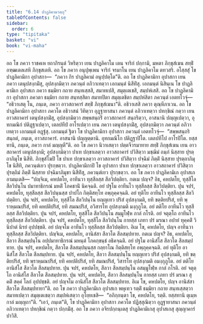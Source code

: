 ```yaml
---
title: "6.14 ปาฏลิคามวตฺถุ"
tableOfContents: false
sidebar:
  order: 6
type: "tipitaka"
basket: "vi"
book: "vi-maha"
---
```



<DynamicBreadcrumb />

<Division number="285" book="vi-maha">

<Paragraph number="1292" book="vi-maha">
อถ โข ภควา ราชคเห ยถาภิรนฺตํ วิหริตฺวา เยน ปาฏลิคาโม เตน จาริกํ ปกฺกามิ, มหตา ภิกฺขุสํเฆน สทฺธิํ อฑฺฒเตลเสหิ ภิกฺขุสเตหิ. อถ โข ภควา อนุปุพฺเพน จาริกํ จรมาโน เยน ปาฏลิคาโม ตทวสริ. อโสฺสสุํ โข ปาฏลิคามิกา อุปาสกา—  “ภควา กิร ปาฏลิคามํ อนุปฺปตฺโต”ติ. อถ โข ปาฏลิคามิกา อุปาสกา เยน ภควา เตนุปสงฺกมิํสุ, อุปสงฺกมิตฺวา ภควนฺตํ อภิวาเทตฺวา เอกมนฺตํ นิสีทิํสุ. เอกมนฺตํ นิสินฺเน โข ปาฏลิคามิเก อุปาสเก ภควา ธมฺมิยา กถาย สนฺทเสฺสสิ, สมาทเปสิ, สมุตฺเตเชสิ, สมฺปหํเสสิ. อถ โข ปาฏลิคามิกา อุปาสกา ภควตา ธมฺมิยา กถาย สนฺทสฺสิตา สมาทปิตา สมุตฺเตชิตา สมฺปหํสิตา ภควนฺตํ เอตทโวจุํ—  “อธิวาเสตุ โน, ภนฺเต, ภควา อาวสถาคารํ สทฺธิํ ภิกฺขุสํเฆนา”ติ. อธิวาเสสิ ภควา ตุณฺหีภาเวน. อถ โข ปาฏลิคามิกา อุปาสกา ภควโต อธิวาสนํ วิทิตฺวา อุฏฺฐายาสนา ภควนฺตํ อภิวาเทตฺวา ปทกฺขิณํ กตฺวา เยน อาวสถาคารํ เตนุปสงฺกมิํสุ, อุปสงฺกมิตฺวา สพฺพสนฺถริํ อาวสถาคารํ สนฺถริตฺวา, อาสนานิ ปญฺญเปตฺวา, อุทกมณิกํ ปติฏฺฐาเปตฺวา, เตลปทีปํ อาโรเปตฺวา เยน ภควา เตนุปสงฺกมิํสุ, อุปสงฺกมิตฺวา ภควนฺตํ อภิวาเทตฺวา เอกมนฺตํ อฏฺฐํสุ. เอกมนฺตํ ฐิตา โข ปาฏลิคามิกา อุปาสกา ภควนฺตํ เอตทโวจุํ—  “สพฺพสนฺถริสนฺถตํ, ภนฺเต, อาวสถาคารํ. อาสนานิ ปญฺญตฺตานิ. อุทกมณิโก ปติฏฺฐาปิโต. เตลปทีโป อาโรปิโต. ยสฺสทานิ, ภนฺเต, ภควา กาลํ มญฺญตี”ติ.
</Paragraph>

<Paragraph number="1293" book="vi-maha">
อถ โข ภควา นิวาเสตฺวา ปตฺตจีวรมาทาย สทฺธิํ ภิกฺขุสํเฆน เยน อาวสถาคารํ เตนุปสงฺกมิ; อุปสงฺกมิตฺวา ปาเท ปกฺขาเลตฺวา อาวสถาคารํ ปวิสิตฺวา มชฺฌิมํ ถมฺภํ นิสฺสาย ปุรตฺถาภิมุโข นิสีทิ. ภิกฺขุสํโฆปิ โข ปาเท ปกฺขาเลตฺวา อาวสถาคารํ ปวิสิตฺวา ปจฺฉิมํ ภิตฺติํ นิสฺสาย ปุรตฺถาภิมุโข นิสีทิ, ภควนฺตํเยว ปุรกฺขตฺวา. ปาฏลิคามิกาปิ โข อุปาสกา ปาเท ปกฺขาเลตฺวา อาวสถาคารํ ปวิสิตฺวา ปุรตฺถิมํ ภิตฺติํ นิสฺสาย ปจฺฉิมาภิมุขา นิสีทิํสุ, ภควนฺตํเยว ปุรกฺขตฺวา. อถ โข ภควา ปาฏลิคามิเก อุปาสเก อามนฺเตสิ—
</Paragraph>

<Paragraph number="1294" book="vi-maha">
“ปญฺจิเม, คหปตโย, อาทีนวา ทุสฺสีลสฺส สีลวิปตฺติยา. กตเม ปญฺจ? อิธ, คหปตโย, ทุสฺสีโล สีลวิปนฺโน ปมาทาธิกรณํ มหติํ โภคชานิํ นิคจฺฉติ. อยํ ปฐโม อาทีนโว ทุสฺสีลสฺส สีลวิปตฺติยา. ปุน จปรํ, คหปตโย, ทุสฺสีลสฺส สีลวิปนฺนสฺส ปาปโก กิตฺติสทฺโท อพฺภุคฺคจฺฉติ. อยํ ทุติโย อาทีนโว ทุสฺสีลสฺส สีลวิปตฺติยา. ปุน จปรํ, คหปตโย, ทุสฺสีโล สีลวิปนฺโน ยญฺญเทว ปริสํ อุปสงฺกมติ, ยทิ ขตฺติยปริสํ, ยทิ พฺราหฺมณปริสํ, ยทิ คหปติปริสํ, ยทิ สมณปริสํ, อวิสารโท อุปสงฺกมติ มงฺกุภูโต. อยํ ตติโย อาทีนโว ทุสฺสีลสฺส สีลวิปตฺติยา. ปุน จปรํ, คหปตโย, ทุสฺสีโล สีลวิปนฺโน สมฺมูโฬฺห กาลํ กโรติ. อยํ จตุตฺโถ อาทีนโว ทุสฺสีลสฺส สีลวิปตฺติยา. ปุน จปรํ, คหปตโย, ทุสฺสีโล สีลวิปนฺโน กายสฺส เภทา ปรํ มรณา อปายํ ทุคฺคติํ วินิปาตํ นิรยํ อุปปชฺชติ. อยํ ปญฺจโม อาทีนโว ทุสฺสีลสฺส สีลวิปตฺติยา. อิเม โข, คหปตโย, ปญฺจ อาทีนวา ทุสฺสีลสฺส สีลวิปตฺติยา.
</Paragraph>

<Paragraph number="1295" book="vi-maha">
ปญฺจิเม, คหปตโย, อานิสํสา สีลวโต สีลสมฺปทาย. กตเม ปญฺจ? อิธ, คหปตโย, สีลวา สีลสมฺปนฺโน อปฺปมาทาธิกรณํ มหนฺตํ โภคกฺขนฺธํ อธิคจฺฉติ. อยํ ปฐโม อานิสํโส สีลวโต สีลสมฺปทาย. ปุน จปรํ, คหปตโย, สีลวโต สีลสมฺปนฺนสฺส กลฺยาโณ กิตฺติสทฺโท อพฺภุคฺคจฺฉติ. อยํ ทุติโย อานิสํโส สีลวโต สีลสมฺปทาย. ปุน จปรํ, คหปตโย, สีลวา สีลสมฺปนฺโน ยญฺญเทว ปริสํ อุปสงฺกมติ, ยทิ ขตฺติยปริสํ, ยทิ พฺราหฺมณปริสํ, ยทิ คหปติปริสํ, ยทิ สมณปริสํ, วิสารโท อุปสงฺกมติ อมงฺกุภูโต. อยํ ตติโย อานิสํโส สีลวโต สีลสมฺปทาย. ปุน จปรํ, คหปตโย, สีลวา สีลสมฺปนฺโน อสมฺมูโฬฺห กาลํ กโรติ. อยํ จตุตฺโถ อานิสํโส สีลวโต สีลสมฺปทาย. ปุน จปรํ, คหปตโย, สีลวา สีลสมฺปนฺโน กายสฺส เภทา ปรํ มรณา สุคติํ สคฺคํ โลกํ อุปปชฺชติ. อยํ ปญฺจโม อานิสํโส สีลวโต สีลสมฺปทาย. อิเม โข, คหปตโย, ปญฺจ อานิสํสา สีลวโต สีลสมฺปทายา”ติ.
</Paragraph>

<Paragraph number="1296" book="vi-maha">
อถ โข ภควา ปาฏลิคามิเก อุปาสเก พหุเทว รตฺติํ ธมฺมิยา กถาย สนฺทเสฺสตฺวา สมาทเปตฺวา สมุตฺเตเชตฺวา สมฺปหํเสตฺวา อุโยฺยเชสิ—  “อภิกฺกนฺตา โข, คหปตโย, รตฺติ. ยสฺสทานิ ตุเมฺห กาลํ มญฺญถา”ติ. “เอวํ, ภนฺเต”ติ, โข ปาฏลิคามิกา อุปาสกา ภควโต ปฏิสฺสุณิตฺวา อุฏฺฐายาสนา ภควนฺตํ อภิวาเทตฺวา ปทกฺขิณํ กตฺวา ปกฺกมิํสุ. อถ โข ภควา อจิรปกฺกนฺเตสุ ปาฏลิคามิเกสุ อุปาสเกสุ สุญฺญาคารํ ปาวิสิ.
</Paragraph>
</Division>